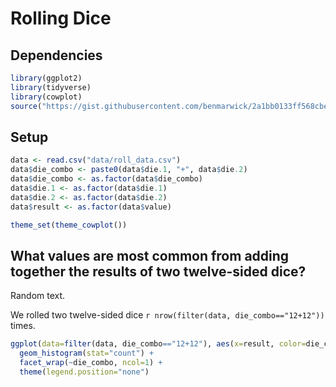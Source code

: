 # Rolling Dice

## Dependencies

```r
library(ggplot2)
library(tidyverse)
library(cowplot)
source("https://gist.githubusercontent.com/benmarwick/2a1bb0133ff568cbe28d/raw/fb53bd97121f7f9ce947837ef1a4c65a73bffb3f/geom_flat_violin.R")
```

## Setup

```r
data <- read.csv("data/roll_data.csv")
data$die_combo <- paste0(data$die.1, "+", data$die.2)
data$die_combo <- as.factor(data$die_combo)
data$die.1 <- as.factor(data$die.1)
data$die.2 <- as.factor(data$die.2)
data$result <- as.factor(data$value)

theme_set(theme_cowplot())
```

## What values are most common from adding together the results of two twelve-sided dice?

Random text.  

We rolled two twelve-sided dice `r nrow(filter(data, die_combo=="12+12"))` times.

```r
ggplot(data=filter(data, die_combo=="12+12"), aes(x=result, color=die_combo, fill=die_combo)) +
  geom_histogram(stat="count") +
  facet_wrap(~die_combo, ncol=1) +
  theme(legend.position="none")
```
